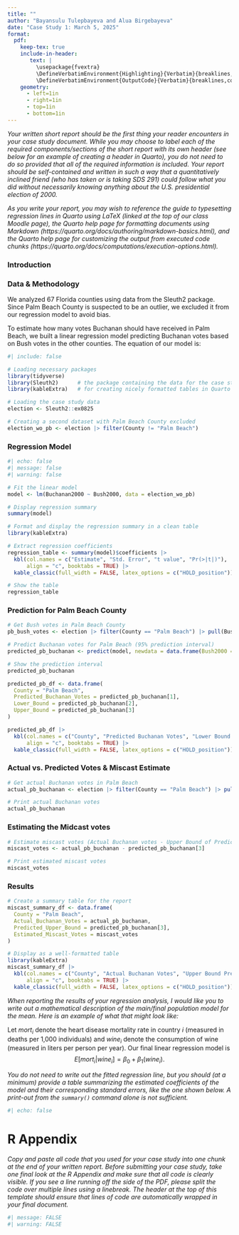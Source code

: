 ```yaml
---
title: ""
author: "Bayansulu Tulepbayeva and Alua Birgebayeva"
date: "Case Study 1: March 5, 2025"
format: 
  pdf:
    keep-tex: true
    include-in-header: 
       text: |
         \usepackage{fvextra}
         \DefineVerbatimEnvironment{Highlighting}{Verbatim}{breaklines,commandchars=\\\{\}}
         \DefineVerbatimEnvironment{OutputCode}{Verbatim}{breaklines,commandchars=\\\{\}}
    geometry: 
      - left=1in
      - right=1in
      - top=1in
      - bottom=1in
---
```


_Your written short report should be the first thing your reader encounters in your case study document. While you may choose to label each of the required components/sections of the short report with its own header (see below for an example of creating a header in Quarto), you do not need to do so provided that all of the required information is included. Your report should be self-contained and written in such a way that a quantitatively inclined friend (who has taken or is taking SDS 291) could follow what you did without necessarily knowing anything about the U.S. presidential election of 2000._ 

_As you write your report, you may wish to reference the guide to typesetting regression lines in Quarto using LaTeX (linked at the top of our class Moodle page), the Quarto help page for formatting documents using Markdown (https://quarto.org/docs/authoring/markdown-basics.html), and the Quarto help page for customizing the output from executed code chunks (https://quarto.org/docs/computations/execution-options.html)._

### Introduction


### Data & Methodology

We analyzed 67 Florida counties using data from the Sleuth2 package. Since Palm Beach County is suspected to be an outlier, we excluded it from our regression model to avoid bias.

To estimate how many votes Buchanan should have received in Palm Beach, we built a linear regression model predicting Buchanan votes based on Bush votes in the other counties. The equation of our model is:
```r
#| include: false

# Loading necessary packages
library(tidyverse)
library(Sleuth2)      # the package containing the data for the case study
library(kableExtra)   # for creating nicely formatted tables in Quarto

# Loading the case study data
election <- Sleuth2::ex0825

# Creating a second dataset with Palm Beach County excluded
election_wo_pb <- election |> filter(County != "Palm Beach")

```

### Regression Model 

```r
#| echo: false
#| message: false
#| warning: false

# Fit the linear model
model <- lm(Buchanan2000 ~ Bush2000, data = election_wo_pb)

# Display regression summary
summary(model)

```

```r
# Format and display the regression summary in a clean table
library(kableExtra)

# Extract regression coefficients
regression_table <- summary(model)$coefficients |> 
  kbl(col.names = c("Estimate", "Std. Error", "t value", "Pr(>|t|)"), 
      align = "c", booktabs = TRUE) |> 
  kable_classic(full_width = FALSE, latex_options = c("HOLD_position"))

# Show the table
regression_table

```

### Prediction for Palm Beach County 

```r
# Get Bush votes in Palm Beach County
pb_bush_votes <- election |> filter(County == "Palm Beach") |> pull(Bush2000)

# Predict Buchanan votes for Palm Beach (95% prediction interval)
predicted_pb_buchanan <- predict(model, newdata = data.frame(Bush2000 = pb_bush_votes), interval = "prediction", level = 0.95)

# Show the prediction interval
predicted_pb_buchanan

predicted_pb_df <- data.frame(
  County = "Palm Beach",
  Predicted_Buchanan_Votes = predicted_pb_buchanan[1],
  Lower_Bound = predicted_pb_buchanan[2],
  Upper_Bound = predicted_pb_buchanan[3]
)

predicted_pb_df |> 
  kbl(col.names = c("County", "Predicted Buchanan Votes", "Lower Bound (95% CI)", "Upper Bound (95% CI)"), 
      align = "c", booktabs = TRUE) |> 
  kable_classic(full_width = FALSE, latex_options = c("HOLD_position"))

```

### Actual vs. Predicted Votes & Miscast Estimate

```r
# Get actual Buchanan votes in Palm Beach
actual_pb_buchanan <- election |> filter(County == "Palm Beach") |> pull(Buchanan2000)

# Print actual Buchanan votes
actual_pb_buchanan

```

### Estimating the Midcast votes 

```r
# Estimate miscast votes (Actual Buchanan votes - Upper Bound of Prediction Interval)
miscast_votes <- actual_pb_buchanan - predicted_pb_buchanan[3]

# Print estimated miscast votes
miscast_votes

```
 
 
### Results 

```r
# Create a summary table for the report
miscast_summary_df <- data.frame(
  County = "Palm Beach",
  Actual_Buchanan_Votes = actual_pb_buchanan,
  Predicted_Upper_Bound = predicted_pb_buchanan[3],
  Estimated_Miscast_Votes = miscast_votes
)

# Display as a well-formatted table
library(kableExtra)
miscast_summary_df |> 
  kbl(col.names = c("County", "Actual Buchanan Votes", "Upper Bound Prediction", "Estimated Miscast Votes"), 
      align = "c", booktabs = TRUE) |> 
  kable_classic(full_width = FALSE, latex_options = c("HOLD_position"))

```

_When reporting the results of your regression analysis, I would like you to write out a mathematical description of the main/final population model for the mean. Here is an example of what that might look like:_

Let $mort_i$ denote the heart disease mortality rate in country $i$ (measured in deaths per 1,000 individuals) and $wine_i$ denote the consumption of wine (measured in liters per person per year). Our final linear regression model is $$E[mort_i | wine_i] = \beta_0 + \beta_1\left(wine_i\right).$$

_You do not need to write out the fitted regression line, but you should (at a minimum) provide a table summarizing the estimated coefficients of the model and their corresponding standard errors, like the one shown below. A print-out from the `summary()` command alone is not sufficient._

```r
#| echo: false


```

# R Appendix

_Copy and paste all code that you used for your case study into one chunk at the end of your written report. Before submitting your case study, take one final look at the R Appendix and make sure that all code is clearly visible. If you see a line running off the side of the PDF, please split the code over multiple lines using a linebreak. The header at the top of this template should ensure that lines of code are automatically wrapped in your final document._

```r
#| message: FALSE
#| warning: FALSE


```
